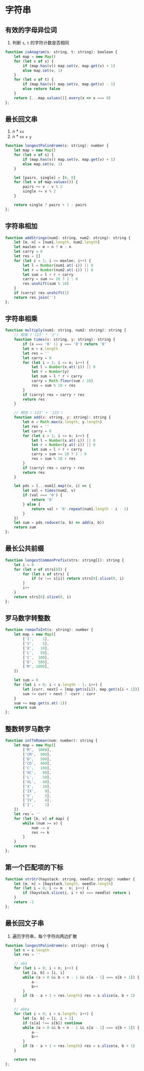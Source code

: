 # 字符串
## 有效的字母异位词
1. 判断 `s`, `t` 的字符计数是否相同
```js
function isAnagram(s: string, t: string): boolean {
    let map = new Map()
    for (let v of s) {
        if (map.has(v)) map.set(v, map.get(v) + 1)
        else map.set(v, 1)
    }
    for (let v of t) {
        if (map.has(v)) map.set(v, map.get(v) - 1)
        else return false
    }
    return [...map.values()].every(x => x === 0)
};
```
## 最长回文串
1. n * `xx`
2. n * `xx` + `y`
```js
function longestPalindrome(s: string): number {
    let map = new Map()
    for (let v of s) {
        if (map.has(v)) map.set(v, map.get(v) + 1)
        else map.set(v, 1)
    }

    let [pairs, single] = [0, 0]
    for (let v of map.values()) {
        pairs += v - v % 2
        single += v % 2
    }

    return single ? pairs + 1 : pairs
};
```
## 字符串相加
```js
function addStrings(num1: string, num2: string): string {
    let [m, n] = [num1.length, num2.length]
    let maxlen = m > n ? m : n
    let carry = 0
    let res = []
    for (let i = 1; i <= maxlen; i++) {
        let l = Number(num1.at(-i)) || 0
        let r = Number(num2.at(-i)) || 0
        let sum = l + r + carry
        carry = sum >= 10 ? 1 : 0
        res.unshift(sum % 10)
    }
    if (carry) res.unshift(1)
    return res.join('')
};
```
## 字符串相乘
```js
function multiply(num1: string, num2: string): string {
    // 相乘 ('123' * '2')
    function times(x: string, y: string): string {
        if (x === '0' || y === '0') return '0'
        let n = x.length
        let res = ''
        let carry = 0
        for (let i = 1; i <= n; i++) {
            let l = Number(x.at(-i)) || 0
            let r = Number(y)
            let sum = l * r + carry
            carry = Math.floor(sum / 10)
            res = sum % 10 + res
        }
        if (carry) res = carry + res
        return res
    }

    // 相加 ('123' + '123')
    function add(x: string, y: string): string {
        let n = Math.max(x.length, y.length)
        let res = ''
        let carry = 0
        for (let i = 1; i <= n; i++) {
            let l = Number(x.at(-i)) || 0
            let r = Number(y.at(-i)) || 0
            let sum = l + r + carry
            carry = sum >= 10 ? 1 : 0
            res = sum % 10 + res
        }
        if (carry) res = carry + res
        return res
    }

    let pds = [...num1].map((v, i) => {
        let val = times(num2, v)
        if (val === '0') {
            return '0'
        } else {
            return val + '0'.repeat(num1.length - i - 1)
        }
    })
    let sum = pds.reduce((a, b) => add(a, b))
    return sum
};
```
## 最长公共前缀
```js
function longestCommonPrefix(strs: string[]): string {
    let i = 0
    for (let v of strs[0]) {
        for (let s of strs) {
            if (v !== s[i]) return strs[0].slice(0, i)
        }
        i++
    }
    return strs[0].slice(0, i)
};
```
## 罗马数字转整数
```js
function romanToInt(s: string): number {
    let map = new Map([
        ['I',    1],
        ['V',    5],
        ['X',   10],
        ['L',   50],
        ['C',  100],
        ['D',  500],
        ['M', 1000],
    ])

    let sum = 0
    for (let i = 0; i < s.length - 1; i++) {
        let [curr, next] = [map.get(s[i]), map.get(s[i + 1])]
        sum += curr < next ? -curr : curr
    }
    sum += map.get(s.at(-1))
    return sum
};
```
## 整数转罗马数字
```js
function intToRoman(num: number): string {
    let map = new Map([
        ['M',  1000],
        ['CM',  900],
        ['D',   500],
        ['CD',  400],
        ['C',   100],
        ['XC',   90],
        ['L',    50],
        ['XL',   40],
        ['X',    10],
        ['IX',    9],
        ['V',     5],
        ['IV',    4],
        ['I',     1]
    ])
    let res = ''
    for (let [k, v] of map) {
        while (num >= v) {
            num -= v
            res += k
        }
    }
    return res
};
```
## 第一个匹配项的下标
```js
function strStr(haystack: string, needle: string): number {
    let [m, n] = [haystack.length, needle.length]
    for (let i = 0; i <= m - n; i++) {
        if (haystack.slice(i, i + n) === needle) return i
    }
    return -1
};
```
## 最长回文子串
1. 遍历字符串，每个字符向两边扩散
```js
function longestPalindrome(s: string): string {
    let n = s.length
    let res = ''

    // aba
    for (let i = 0; i < n; i++) {
        let [a, b] = [i, i]
        while (a > 0 && b < n - 1 && s[a - 1] === s[b + 1]) {
            a--
            b++
        }
        if (b - a + 1 > res.length) res = s.slice(a, b + 1)
    }

    // abba
    for (let i = 0; i < s.length; i++) {
        let [a, b] = [i, i + 1]
        if (s[a] !== s[b]) continue
        while (a > 0 && b < n - 1 && s[a - 1] === s[b + 1]) {
            a--
            b++
        }
        if (b - a + 1 > res.length) res = s.slice(a, b + 1)
    }

    return res
};
```